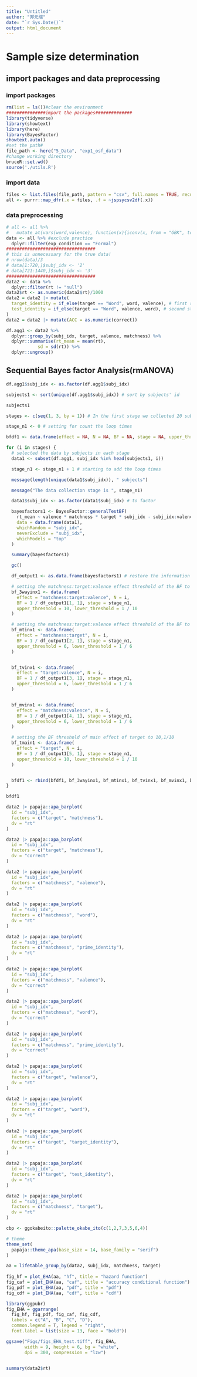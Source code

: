 ```yaml
---
title: "Untitled"
author: "郑元瑞"
date: "`r Sys.Date()`"
output: html_document
---
```

# Sample size determination
## import packages and data preprocessing
### import packages
```r
rm(list = ls())#clear the environment
###############import the packages##############
library(tidyverse)
library(showtext)
library(here)
library(BayesFactor)
showtext.auto()
#set the path#
file_path <- here("5_Data", "exp1_osf_data")
#change working directory
bruceR::set.wd()
source('./utils.R')
```
### import data
```r
files <- list.files(file_path, pattern = "csv", full.names = TRUE, recursive =T)
all <- purrr::map_dfr(.x = files, .f = ~jspsycsv2df(.x))
```

### data preprocessing
```r
# all <- all %>% 
#   mutate_at(vars(word,valence), function(x){iconv(x, from = "GBK", to = "UTF-8")})
data <- all %>% #exclude practice
  dplyr::filter(exp_condition == "Formal")
##################################
# this is unnecessary for the true data!
# nrow(data)/3
# data[1:720,]$subj_idx <- '2'
# data[721:1440,]$subj_idx <- '3'
##################################
data2 <- data %>% 
  dplyr::filter(rt != "null")
data2$rt <- as.numeric(data2$rt)/1000
data2 = data2 |> mutate(
  target_identity = if_else(target == "Word", word, valence), # first stimulus
  test_identity = if_else(target == "Word", valence, word), # second stimulus
)
data2 = data2 |> mutate(ACC = as.numeric(correct))

df.agg1 <- data2 %>% 
  dplyr::group_by(subj_idx, target, valence, matchness) %>% 
  dplyr::summarise(rt_mean = mean(rt), 
            sd = sd(rt)) %>% 
  dplyr::ungroup()

```
## Sequential Bayes factor Analysis(rmANOVA)

```r
df.agg1$subj_idx <- as.factor(df.agg1$subj_idx)

subjects1 <- sort(unique(df.agg1$subj_idx)) # sort by subjects' id

subjects1

stages <- c(seq(1, 3, by = 1)) # In the first stage we collected 20 subjects, and the second stage we collected 10 subjects

stage_n1 <- 0 # setting for count the loop times

bfdf1 <- data.frame(effect = NA, N = NA, BF = NA, stage = NA, upper_threshold = NA, lower_threshold = NA) # initial a dataframe to store results

for (i in stages) {
  # selected the data by subjects in each stage
  data1 <- subset(df.agg1, subj_idx %in% head(subjects1, i))

  stage_n1 <- stage_n1 + 1 # starting to add the loop times

  message(length(unique(data1$subj_idx)), " subjects")

  message("The data collection stage is ", stage_n1)

  data1$subj_idx <- as.factor(data1$subj_idx) # to factor

  bayesfactors1 <- BayesFactor::generalTestBF(
    rt_mean ~ valence * matchness * target * subj_idx - subj_idx:valence:matchness:target,# exclude the highest random effect
    data = data.frame(data1),
    whichRandom = "subj_idx",
    neverExclude = "subj_idx",
    whichModels = "top"
  )

  summary(bayesfactors1)

  gc()

  df_output1 <- as.data.frame(bayesfactors1) # restore the information of result

  # setting the matchness:target:valence effect threshold of the BF to 10,1/10
  bf_3wayinx1 <- data.frame(
    effect = "matchness:target:valence", N = i,
    BF = 1 / df_output1[1, 1], stage = stage_n1,
    upper_threshold = 10, lower_threshold = 1 / 10
  )

  # setting the matchness:target:valence effect threshold of the BF to 6,1/6
  bf_mtinx1 <- data.frame(
    effect = "matchness:target", N = i,
    BF = 1 / df_output1[2, 1], stage = stage_n1,
    upper_threshold = 6, lower_threshold = 1 / 6
  )


  bf_tvinx1 <- data.frame(
    effect = "target:valence", N = i,
    BF = 1 / df_output1[3, 1], stage = stage_n1,
    upper_threshold = 6, lower_threshold = 1 / 6
  )


  bf_mvinx1 <- data.frame(
    effect = "matchness:valence", N = i,
    BF = 1 / df_output1[4, 1], stage = stage_n1,
    upper_threshold = 6, lower_threshold = 1 / 6
  )

  # setting the BF threshold of main effect of target to 10,1/10
  bf_tmain1 <- data.frame(
    effect = "target", N = i,
    BF = 1 / df_output1[5, 1], stage = stage_n1,
    upper_threshold = 10, lower_threshold = 1 / 10
  )


  bfdf1 <- rbind(bfdf1, bf_3wayinx1, bf_mtinx1, bf_tvinx1, bf_mvinx1, bf_tmain1)
}
```
```r
bfdf1
```

```r
data2 |> papaja::apa_barplot(
  id = "subj_idx",
  factors = c("target", "matchness"),
  dv = "rt"
)

data2 |> papaja::apa_barplot(
  id = "subj_idx",
  factors = c("target", "matchness"),
  dv = "correct"
)

```

```r
data2 |> papaja::apa_barplot(
  id = "subj_idx",
  factors = c("matchness", "valence"),
  dv = "rt"
)

data2 |> papaja::apa_barplot(
  id = "subj_idx",
  factors = c("matchness", "word"),
  dv = "rt"
)

data2 |> papaja::apa_barplot(
  id = "subj_idx",
  factors = c("matchness", "prime_identity"),
  dv = "rt"
)
```
```r
data2 |> papaja::apa_barplot(
  id = "subj_idx",
  factors = c("matchness", "valence"),
  dv = "correct"
)

data2 |> papaja::apa_barplot(
  id = "subj_idx",
  factors = c("matchness", "word"),
  dv = "correct"
)

data2 |> papaja::apa_barplot(
  id = "subj_idx",
  factors = c("matchness", "prime_identity"),
  dv = "correct"
)
```

```r

data2 |> papaja::apa_barplot(
  id = "subj_idx",
  factors = c("target", "valence"),
  dv = "rt"
)

data2 |> papaja::apa_barplot(
  id = "subj_idx",
  factors = c("target", "word"),
  dv = "rt"
)

data2 |> papaja::apa_barplot(
  id = "subj_idx",
  factors = c("target", "target_identity"),
  dv = "rt"
)

data2 |> papaja::apa_barplot(
  id = "subj_idx",
  factors = c("target", "test_identity"),
  dv = "rt"
)
```
```r
data2 |> papaja::apa_barplot(
  id = "subj_idx",
  factors = c("matchness", "target"),
  dv = "rt"
)
```

```r
cbp <- ggokabeito::palette_okabe_ito(c(1,2,7,3,5,6,4))

# theme
theme_set(
  papaja::theme_apa(base_size = 14, base_family = "serif")
)

aa = lifetable_group_by(data2, subj_idx, matchness, target)
 
fig_hf = plot_EHA(aa, "hf", title = "hazard function")
fig_caf = plot_EHA(aa, "caf", title = "accuracy conditional function")
fig_pdf = plot_EHA(aa, "pdf", title = "pdf")
fig_cdf = plot_EHA(aa, "cdf", title = "cdf")

library(ggpubr)
fig_EHA = ggarrange(
  fig_hf, fig_pdf, fig_caf, fig_cdf, 
  labels = c("A", "B", "C", "D"),
  common.legend = T, legend = "right",
  font.label = list(size = 13, face = "bold"))

ggsave("Figs/figs_EHA_test.tiff", fig_EHA,
       width = 9, height = 6, bg = "white",
       dpi = 300, compression = "lzw")


summary(data2$rt)


```

